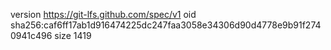 version https://git-lfs.github.com/spec/v1
oid sha256:caf6ff17ab1d916474225dc247faa3058e34306d90d4778e9b91f2740941c496
size 1419
